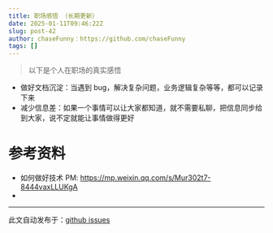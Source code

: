 ```yaml
---
title: 职场感悟 （长期更新）
date: 2025-01-11T09:46:22Z
slug: post-42
author: chaseFunny：https://github.com/chaseFunny
tags: []
---
```


> 以下是个人在职场的真实感悟

- 做好文档沉淀：当遇到 bug，解决复杂问题，业务逻辑复杂等等，都可以记录下来
- 减少信息差：如果一个事情可以让大家都知道，就不需要私聊，把信息同步给到大家，说不定就能让事情做得更好



# 参考资料

- 如何做好技术 PM: https://mp.weixin.qq.com/s/Mur302t7-8444vaxLLUKgA 
- 

---
此文自动发布于：<a href="https://github.com/coderPerseus/blog/issues/42" target="_blank">github issues</a>

